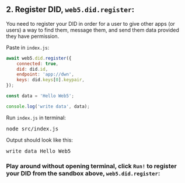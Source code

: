 ## 2. Register DID, `web5.did.register`:

You need to register your DID in order for a user to give other apps (or users) a way to find them, message them, and send them data provided they have permission.

Paste in `index.js`:
```js
await web5.did.register({
    connected: true,
    did: did.id,
    endpoint: 'app://dwn',
    keys: did.keys[0].keypair,
});

const data = 'Hello Web5';

console.log('write data', data);
```

Run `index.js` in terminal:
<pre>node src/index.js</pre>

Output should look like this:
<pre>write data Hello Web5</pre>

### Play around without opening terminal, click `Run!` to register your DID from the sandbox above, `web5.did.register`: